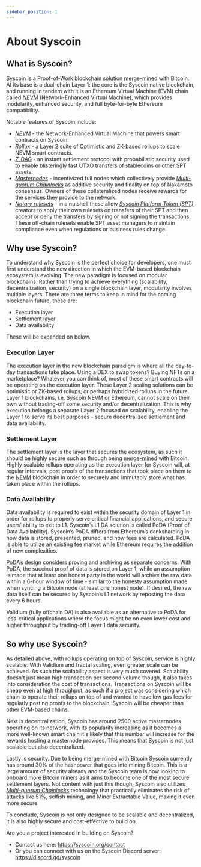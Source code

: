 ```yaml
---
sidebar_position: 1
---
```

# About Syscoin

## What is Syscoin?

Syscoin is a Proof-of-Work blockchain solution [merge-mined](/docs/tech/merged-mining) with Bitcoin. At its base is a dual-chain Layer 1: the core is the Syscoin native blockchain, and running in tandem with it is an Ethereum Virtual Machine (EVM) chain called [*NEVM*](/docs/tech/nevm) (Network-Enhanced Virtual Machine), which provides modularity, enhanced security, and full byte-for-byte Ethereum compatibility.



Notable features of Syscoin include:

- [*NEVM*](/docs/tech/nevm) - the Network-Enhanced Virtual Machine that powers smart contracts on Syscoin.
- [*Rollux*](/docs/tech/rollux) - a Layer 2 suite of Optimistic and ZK-based rollups to scale NEVM smart contracts.
- [*Z-DAG*](/docs/tech/z-dag) - an instant settlement protocol with probabilistic security used to enable blisteringly fast UTXO transfers of stablecoins or other SPT assets.
- [*Masternodes*](/docs/tech/masternodes) - incentivized full nodes which collectively provide [*Multi-quorum Chainlocks*](/docs/tech/chainlocks) as additive security and finality on top of Nakamoto consensus. Owners of these collateralized nodes receive rewards for the services they provide to the network.
- [*Notary rulesets*](/docs/tech/notary) - in a nutshell these allow [*Syscoin Platform Token (SPT)*](/docs/tech/tokens) creators to apply their own rulesets on transfers of their SPT and then accept or deny the transfers by signing or not signing the transactions. These off-chain rulesets enable SPT asset managers to maintain compliance even when regulations or business rules change.

## Why use Syscoin?

To understand why Syscoin is the perfect choice for developers, one must first understand the new direction in which the EVM-based blockchain ecosystem is evolving. The new paradigm is focused on modular blockchains. Rather than trying to achieve everything (scalability, decentralization, security) on a single blockchain layer, modularity involves multiple layers. There are three terms to keep in mind for the coming blockchain future, these are:

- Execution layer
- Settlement layer
- Data availability

These will be expanded on below.

### Execution Layer

The execution layer in the new blockchain paradigm is where all the day-to-day transactions take place. Using a DEX to swap tokens? Buying NFTs on a marketplace? Whatever you can think of, most of these smart contracts will be operating on the execution layer. These Layer 2 scaling solutions can be optimistic or ZK-based rollups, or perhaps hybridized rollups in the future. Layer 1 blockchains, i.e. Syscoin NEVM or Ethereum, cannot scale on their own without trading-off some security and/or decentralization. This is why execution belongs a separate Layer 2 focused on scalability, enabling the Layer 1 to serve its best purposes - secure decentralized settlement and data availability.

### Settlement Layer

The settlement layer is the layer that secures the ecosystem, as such it should be highly secure such as through being [merge-mined](/docs/tech/merged-mining) with Bitcoin. Highly scalable rollups operating as the execution layer for Syscoin will, at regular intervals, post proofs of the transactions that took place on them to the [NEVM](/docs/tech/nevm) blockchain in order to securely and immutably store what has taken place within the rollups.

### Data Availability

Data availability is required to exist within the security domain of Layer 1 in order for rollups to properly serve critical financial applications, and secure users’ ability to exit to L1. Syscoin’s L1 DA solution is called PoDA (Proof of Data Availability). Syscoin’s PoDA differs from Ethereum’s danksharding in how data is stored, presented, pruned, and how fees are calculated. PoDA is able to utilize an existing fee market while Ethereum requires the addition of new complexities.

PoDA’s design considers proving and archiving as separate concerns. With PoDA, the succinct proof of data is stored on Layer 1, while an assumption is made that at least one honest party in the world will archive the raw data within a 6-hour window of time - similar to the honesty assumption made when syncing a Bitcoin node (at least one honest node). If desired, the raw data itself can be secured by Syscoin’s L1 network by reposting the data every 6 hours.

Validium (fully offchain DA) is also available as an alternative to PoDA for less-critical applications where the focus might be on even lower cost and higher throughput by trading-off Layer 1 data security.



## So why use Syscoin?

As detailed above, with rollups operating on top of Syscoin, service is highly scalable. With Validium and fractal scaling, even greater scale can be achieved. As such the scalability aspect is very much covered. Scalability doesn't just mean high transaction per second volume though, it also takes into consideration the cost of transactions. Transactions on Syscoin will be cheap even at high throughput, as such if a project was considering which chain to operate their rollups on top of and wanted to have low gas fees for regularly posting proofs to the blockchain, Syscoin will be cheaper than other EVM-based chains.

Next is decentralization, Syscoin has around 2500 active masternodes operating on its network, with its popularity increasing as it becomes a more well-known smart chain it's likely that this number will increase for the rewards hosting a masternode provides. This means that Syscoin is not just scalable but also decentralized.

Lastly is security. Due to being merge-mined with Bitcoin Syscoin currently has around 30% of the hashpower that goes into mining Bitcoin. This is a large amount of security already and the Syscoin team is now looking to onboard more Bitcoin miners as it aims to become one of the most secure settlement layers. Not content with just this though, Syscoin also utilizes [*Multi-quorum Chainlocks*](/docs/tech/chainlocks) technology that practically eliminates the risk of attacks like 51%, selfish mining, and Miner Extractable Value, making it even more secure.

To conclude, Syscoin is not only designed to be scalable and decentralized, it is also highly secure and cost-effective to build on.


Are you a project interested in building on Syscoin?

- Contact us here: https://syscoin.org/contact
- Or you can connect with us on the Syscoin Discord server: https://discord.gg/syscoin
